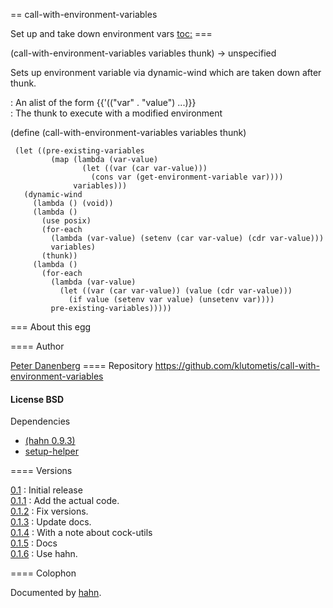 == call-with-environment-variables

Set up and take down environment vars
[[toc:]]
=== {{call-with-environment-variables}}
<procedure>(call-with-environment-variables variables thunk) → unspecified</procedure>
Sets up environment variable via dynamic-wind which are taken down after thunk.
; {{variables}} : An alist of the form {{'(("var" . "value") ...)}}
; {{thunk}} : The thunk to execute with a modified environment
<enscript highlight="scheme">(define (call-with-environment-variables variables thunk)
  (let ((pre-existing-variables
          (map (lambda (var-value)
                 (let ((var (car var-value)))
                   (cons var (get-environment-variable var))))
               variables)))
    (dynamic-wind
      (lambda () (void))
      (lambda ()
        (use posix)
        (for-each
          (lambda (var-value) (setenv (car var-value) (cdr var-value)))
          variables)
        (thunk))
      (lambda ()
        (for-each
          (lambda (var-value)
            (let ((var (car var-value)) (value (cdr var-value)))
              (if value (setenv var value) (unsetenv var))))
          pre-existing-variables)))))
</enscript>
=== About this egg

==== Author

[[/users/klutometis|Peter Danenberg]]
==== Repository
[[https://github.com/klutometis/call-with-environment-variables]]
==== License
BSD
==== Dependencies
* [[(hahn 0.9.3)]]
* [[setup-helper]]

==== Versions
; [[https://github.com/klutometis/call-with-environment-variables/releases/tag/0.1|0.1]] : Initial release
; [[https://github.com/klutometis/call-with-environment-variables/releases/tag/0.1.1|0.1.1]] : Add the actual code.
; [[https://github.com/klutometis/call-with-environment-variables/releases/tag/0.1.2|0.1.2]] : Fix versions.
; [[https://github.com/klutometis/call-with-environment-variables/releases/tag/0.1.3|0.1.3]] : Update docs.
; [[https://github.com/klutometis/call-with-environment-variables/releases/tag/0.1.4|0.1.4]] : With a note about cock-utils
; [[https://github.com/klutometis/call-with-environment-variables/releases/tag/0.1.5|0.1.5]] : Docs
; [[https://github.com/klutometis/call-with-environment-variables/releases/tag/0.1.6|0.1.6]] : Use hahn.
==== Colophon

Documented by [[/egg/hahn|hahn]].